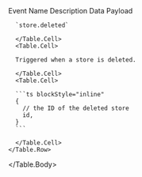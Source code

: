 
<Table>
  <Table.Header>
    <Table.Row>
      <Table.HeaderCell>Event Name</Table.HeaderCell>
      <Table.HeaderCell>Description</Table.HeaderCell>
      <Table.HeaderCell>Data Payload</Table.HeaderCell>
    </Table.Row>
  </Table.Header>
  <Table.Body>
    <Table.Row>
      <Table.Cell>

      `store.deleted`

      </Table.Cell>
      <Table.Cell>

      Triggered when a store is deleted.

      </Table.Cell>
      <Table.Cell>

      ```ts blockStyle="inline"
      {
        // the ID of the deleted store
        id,
      }
      ```

      </Table.Cell>
    </Table.Row>
  </Table.Body>
</Table>